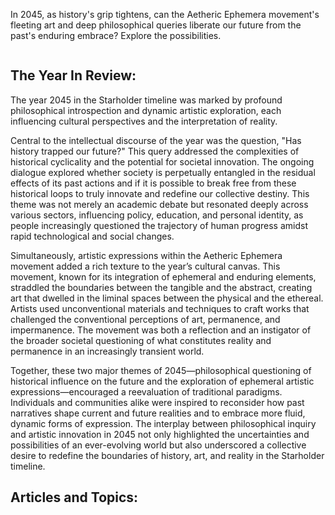 In 2045, as history's grip tightens, can the Aetheric Ephemera movement's fleeting art and deep philosophical queries liberate our future from the past's enduring embrace? Explore the possibilities.

<img src="https://www.blockstar.com/wp-content/uploads/2024/06/00-ephem2-e1718991275997.png" alt="" />

## The Year In Review:
The year 2045 in the Starholder timeline was marked by profound philosophical introspection and dynamic artistic exploration, each influencing cultural perspectives and the interpretation of reality.

Central to the intellectual discourse of the year was the question, "Has history trapped our future?" This query addressed the complexities of historical cyclicality and the potential for societal innovation. The ongoing dialogue explored whether society is perpetually entangled in the residual effects of its past actions and if it is possible to break free from these historical loops to truly innovate and redefine our collective destiny. This theme was not merely an academic debate but resonated deeply across various sectors, influencing policy, education, and personal identity, as people increasingly questioned the trajectory of human progress amidst rapid technological and social changes.

Simultaneously, artistic expressions within the Aetheric Ephemera movement added a rich texture to the year’s cultural canvas. This movement, known for its integration of ephemeral and enduring elements, straddled the boundaries between the tangible and the abstract, creating art that dwelled in the liminal spaces between the physical and the ethereal. Artists used unconventional materials and techniques to craft works that challenged the conventional perceptions of art, permanence, and impermanence. The movement was both a reflection and an instigator of the broader societal questioning of what constitutes reality and permanence in an increasingly transient world.

Together, these two major themes of 2045—philosophical questioning of historical influence on the future and the exploration of ephemeral artistic expressions—encouraged a reevaluation of traditional paradigms. Individuals and communities alike were inspired to reconsider how past narratives shape current and future realities and to embrace more fluid, dynamic forms of expression. The interplay between philosophical inquiry and artistic innovation in 2045 not only highlighted the uncertainties and possibilities of an ever-evolving world but also underscored a collective desire to redefine the boundaries of history, art, and reality in the Starholder timeline.

## Articles and Topics:

